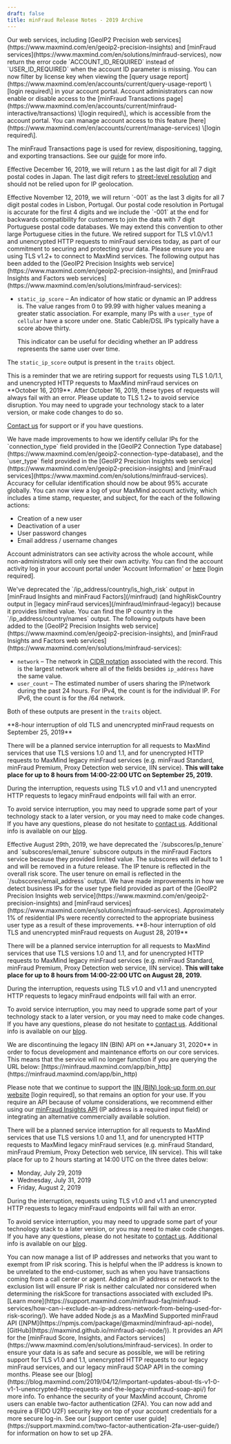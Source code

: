 ```yaml
---
draft: false
title: minFraud Release Notes - 2019 Archive
---
```


<ReleaseNote date="2019-12-23" title="The USER_ID_REQUIRED error code is now ACCOUNT_ID_REQUIRED">
Our web services, including [GeoIP2 Precision web
services](https://www.maxmind.com/en/geoip2-precision-insights) and [minFraud
services](https://www.maxmind.com/en/solutions/minfraud-services), now return
the error code `ACCOUNT_ID_REQUIRED` instead of `USER_ID_REQUIRED` when the
account ID parameter is missing.
</ReleaseNote>

<ReleaseNote date="2019-12-17" title="Query usage report license key filter">
You can now filter by license key when viewing the [query usage
report](https://www.maxmind.com/en/accounts/current/query-usage-report) \[login
required\] in your account portal.
</ReleaseNote>

<ReleaseNote date="2019-12-11" title="Toggle minFraud Transactions Access">
Account administrators can now enable or disable access to the [minFraud
Transactions
page](https://www.maxmind.com/en/accounts/current/minfraud-interactive/transactions)
\[login required\], which is accessible from the account portal. You can manage
account access to this feature
[here](https://www.maxmind.com/en/accounts/current/manage-services) \[login
required\].

The minFraud Transactions page is used for review, dispositioning, tagging, and
exporting transactions. See our
[guide](https://support.maxmind.com/minfraud-interactive-manual-review-guide/)
for more info.

Effective December 16, 2019, we will return `1` as the last digit for all 7
digit postal codes in Japan. The last digit refers to [street-level
resolution](https://en.wikipedia.org/wiki/Postal_codes_in_Japan) and should not
be relied upon for IP geolocation.
</ReleaseNote>

<ReleaseNote date="2019-11-08" title="Changes to Portugal Postal Codes">
Effective November 12, 2019, we will return `-001` as the last 3 digits for all
7 digit postal codes in Lisbon, Portugal. Our postal code resolution in
Portugal is accurate for the first 4 digits and we include the `-001` at the
end for backwards compatibility for customers to join the data with 7 digit
Portuguese postal code databases. We may extend this convention to other large
Portuguese cities in the future.
</ReleaseNote>

<ReleaseNote date="2019-10-16" title="Retirement of TLS 1.0/1.1 and unencrypted http minFraud requests">
We retired support for TLS v1.0/v1.1 and unencrypted HTTP requests to minFraud
services today, as part of our commitment to securing and protecting your data.
Please ensure you are using TLS v1.2+ to connect to MaxMind services.
</ReleaseNote>

<ReleaseNote date="2019-10-15" title="New static_ip_score output in web services">
The following output has been added to the [GeoIP2 Precision Insights web
service](https://www.maxmind.com/en/geoip2-precision-insights), and [minFraud
Insights and Factors web
services](https://www.maxmind.com/en/solutions/minfraud-services):

- `static_ip_score` – An indicator of how static or dynamic an IP address is.
The value ranges from 0 to 99.99 with higher values meaning a greater static
association. For example, many IPs with a `user_type` of `cellular` have a
score under one. Static Cable/DSL IPs typically have a score above thirty.

  This indicator can be useful for deciding whether an IP address represents
  the same user over time.

The `static_ip_score` output is present in the `traits` object.
</ReleaseNote>

<ReleaseNote date="2019-10-14" title="Final reminder of security-related retirements">
This is a reminder that we are retiring support for requests using TLS 1.0/1.1,
and unencrypted HTTP requests to MaxMind minFraud services on **October 16,
2019**. After October 16, 2019, these types of requests will always fail with
an error. Please update to TLS 1.2+ to avoid service disruption. You may need
to upgrade your technology stack to a later version, or make code changes to do
so.

[Contact us](https://support.maxmind.com/contact-us/) for support or if you
have questions.
</ReleaseNote>

<ReleaseNote date="2019-10-03" title="Improved cellular IP detection">
We have made improvements to how we identify cellular IPs for the
`connection_type` field provided in the [GeoIP2 Connection Type
database](https://www.maxmind.com/en/geoip2-connection-type-database), and the
`user_type` field provided in the [GeoIP2 Precision Insights web
service](https://www.maxmind.com/en/geoip2-precision-insights) and [minFraud
services](https://www.maxmind.com/en/solutions/minfraud-services). Accuracy for
cellular identification should now be about 95% accurate globally.
</ReleaseNote>

<ReleaseNote date="2019-10-02" title="Account activity log">
You can now view a log of your MaxMind account activity, which includes a time
stamp, requester, and subject, for the each of the following actions:

- Creation of a new user
- Deactivation of a user
- User password changes
- Email address / username changes

Account administrators can see activity across the whole account, while
non-administrators will only see their own activity. You can find the account
activity log in your account portal under 'Account Information' or
[here](https://www.maxmind.com/en/accounts/current/activity-log) \[login
required\].
</ReleaseNote>

<ReleaseNote date="2019-09-30" title="High risk IP country deprecation">
We've deprecated the `/ip_address/country/is_high_risk` output in [minFraud
Insights and minFraud Factors](/minfraud) (and highRiskCountry output in
[legacy minFraud services](/minfraud/minfraud-legacy)) because it provides
limited value. You can find the IP country in the `/ip_address/country/names`
output.
</ReleaseNote>

<ReleaseNote date="2019-09-19" title="New network and user_count outputs in web services">
The following outputs have been added to the [GeoIP2 Precision Insights web
service](https://www.maxmind.com/en/geoip2-precision-insights), and [minFraud
Insights and Factors web
services](https://www.maxmind.com/en/solutions/minfraud-services):

- `network` – The network in [CIDR notation](https://en.wikipedia.org/wiki/Classless_Inter-Domain_Routing#CIDR_notation)
associated with the record. This is the largest network where all of the
fields besides `ip_address` have the same value.
- `user_count` – The estimated number of users sharing the IP/network during
the past 24 hours. For IPv4, the count is for the individual IP. For IPv6,
the count is for the /64 network.

Both of these outputs are present in the `traits` object.
</ReleaseNote>

<ReleaseNote date="2019-09-16" title="Planned warning interruption (September 2019)">
**8-hour interruption of old TLS and unencrypted minFraud requests on September
25, 2019**

There will be a planned service interruption for all requests to MaxMind
services that use TLS versions 1.0 and 1.1, and for unencrypted HTTP requests
to MaxMind legacy minFraud services (e.g. minFraud Standard, minFraud Premium,
Proxy Detection web service, IIN service). **This will take place for up to 8
hours from 14:00-22:00 UTC on September 25, 2019.**

During the interruption, requests using TLS v1.0 and v1.1 and unencrypted HTTP
requests to legacy minFraud endpoints will fail with an error.

To avoid service interruption, you may need to upgrade some part of your
technology stack to a later version, or you may need to make code changes. If
you have any questions, please do not hesitate to [contact
us](https://support.maxmind.com/contact-us/). Additional info is available on
our
[blog](https://blog.maxmind.com/2019/04/12/important-updates-about-tls-v1-0-v1-1-unencrypted-http-requests-and-the-legacy-minfraud-soap-api/).
</ReleaseNote>

<ReleaseNote date="2019-08-29" title="IP and email tenure deprecation">
Effective August 29th, 2019, we have deprecated the `/subscores/ip_tenure` and
`subscores/email_tenure` subscore outputs in the minFraud Factors service
because they provided limited value. The subscores will default to 1 and will
be removed in a future release. The IP tenure is reflected in the overall risk
score. The user tenure on email is reflected in the `/subscores/email_address`
output.
</ReleaseNote>

<ReleaseNote date="2019-08-21" title="Improved business IP detection">
We have made improvements in how we detect business IPs for the user type field
provided as part of the [GeoIP2 Precision Insights web
service](https://www.maxmind.com/en/geoip2-precision-insights) and [minFraud
services](https://www.maxmind.com/en/solutions/minfraud-services).
Approximately 1% of residential IPs were recently corrected to the appropriate
business user type as a result of these improvements.
</ReleaseNote>

<ReleaseNote date="2019-08-20" title="Planned warning interruption (August 2019)">
**8-hour interruption of old TLS and unencrypted minFraud requests on August
28, 2019**

There will be a planned service interruption for all requests to MaxMind
services that use TLS versions 1.0 and 1.1, and for unencrypted HTTP requests
to MaxMind legacy minFraud services (e.g. minFraud Standard, minFraud Premium,
Proxy Detection web service, IIN service). **This will take place for up to 8
hours from 14:00-22:00 UTC on August 28, 2019.**

During the interruption, requests using TLS v1.0 and v1.1 and unencrypted HTTP
requests to legacy minFraud endpoints will fail with an error.

To avoid service interruption, you may need to upgrade some part of your
technology stack to a later version, or you may need to make code changes. If
you have any questions, please do not hesitate to [contact
us](https://support.maxmind.com/contact-us/). Additional info is available on
our
[blog](https://blog.maxmind.com/2019/04/12/important-updates-about-tls-v1-0-v1-1-unencrypted-http-requests-and-the-legacy-minfraud-soap-api/).
</ReleaseNote>

<ReleaseNote date="2019-08-05" title="Retirement of legacy IIN (BIN) API service">
We are discontinuing the legacy IIN (BIN) API on **January 31, 2020** in order
to focus development and maintenance efforts on our core services. This means
that the service will no longer function if you are querying the URL below:  
[https://minfraud.maxmind.com/app/bin_http](https://minfraud.maxmind.com/app/bin_http)

Please note that we continue to support the [IIN (BIN) look-up form on our
website](https://www.maxmind.com/en/accounts/current/minfraud/iin/lookup)
\[login required\], so that remains an option for your use. If you require an
API because of volume considerations, we recommend either using our [minFraud
Insights API](https://www.maxmind.com/en/accounts/current/minfraud/iin/lookup)
(IP address is a required input field) or integrating an alternative
commercially available solution.
</ReleaseNote>

<ReleaseNote date="2019-07-24" title="Planned warning interruption">
There will be a planned service interruption for all requests to MaxMind
services that use TLS versions 1.0 and 1.1, and for unencrypted HTTP requests
to MaxMind legacy minFraud services (e.g. minFraud Standard, minFraud Premium,
Proxy Detection web service, IIN service). This will take place for up to 2
hours starting at 14:00 UTC on the three dates below:

- Monday, July 29, 2019
- Wednesday, July 31, 2019
- Friday, August 2, 2019

During the interruption, requests using TLS v1.0 and v1.1 and unencrypted HTTP
requests to legacy minFraud endpoints will fail with an error.

To avoid service interruption, you may need to upgrade some part of your
technology stack to a later version, or you may need to make code changes. If
you have any questions, please do not hesitate to [contact
us](https://support.maxmind.com/contact-us/). Additional info is available on
our
[blog](https://blog.maxmind.com/2019/04/12/important-updates-about-tls-v1-0-v1-1-unencrypted-http-requests-and-the-legacy-minfraud-soap-api/).
</ReleaseNote>

<ReleaseNote date="2019-07-22" title="Disable IP Risk">
You can now manage a list of IP addresses and networks that you want to exempt
from IP risk scoring. This is helpful when the IP address is known to be
unrelated to the end-customer, such as when you have transactions coming from a
call center or agent. Adding an IP address or network to the exclusion list
will ensure IP risk is neither calculated nor considered when determining the
riskScore for transactions associated with excluded IPs. [Learn
more](https://support.maxmind.com/minfraud-faq/minfraud-services/how-can-i-exclude-an-ip-address-network-from-being-used-for-risk-scoring/).
</ReleaseNote>

<ReleaseNote date="2019-06-14" title="Initial release of minFraud-node">
We have added Node.js as a MaxMind Supported minFraud API
([NPM](https://npmjs.com/package/@maxmind/minfraud-api-node),
[GitHub](https://maxmind.github.io/minfraud-api-node/)). It provides an API for
the [minFraud Score, Insights, and Factors
services](https://www.maxmind.com/en/solutions/minfraud-services).
</ReleaseNote>

<ReleaseNote date="2019-04-18" title="Security-related retirements 2019">
In order to ensure your data is as safe and secure as possible, we will be
retiring support for TLS v1.0 and 1.1, unencrypted HTTP requests to our legacy
minFraud services, and our legacy minFraud SOAP API in the coming months.
Please see our
[blog](https://blog.maxmind.com/2019/04/12/important-updates-about-tls-v1-0-v1-1-unencrypted-http-requests-and-the-legacy-minfraud-soap-api/)
for more info.
</ReleaseNote>

<ReleaseNote date="2019-04-08" title="2FA release">
To enhance the security of your MaxMind account, Chrome users can enable
two-factor authentication (2FA). You can now add and require a (FIDO U2F)
security key on top of your account credentials for a more secure log-in. See
our [support center user
guide](https://support.maxmind.com/two-factor-authentication-2fa-user-guide/)
for information on how to set up 2FA.
</ReleaseNote>
